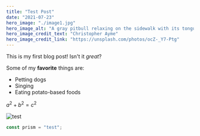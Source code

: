 ```yaml
---
title: "Test Post"
date: "2021-07-23"
hero_image: "./image1.jpg"
hero_image_alt: "A gray pitbull relaxing on the sidewalk with its tongue hanging out"
hero_image_credit_text: "Christopher Ayme"
hero_image_credit_link: "https://unsplash.com/photos/ocZ-_Y7-Ptg"
---
```



This is my first blog post! Isn't it *great*?

Some of my **favorite** things are:

* Petting dogs
* Singing
* Eating potato-based foods

$a^2 + b^2 = c^2$

![test](./theta_depend.png "test")

```js
const prism = "test";
```

<Main name="test"/>